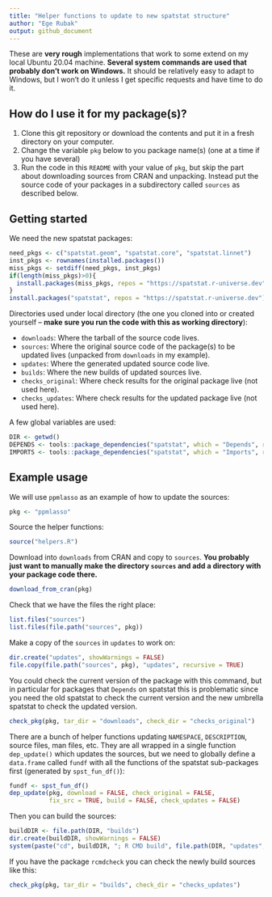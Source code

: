 ```yaml
---
title: "Helper functions to update to new spatstat structure"
author: "Ege Rubak"
output: github_document
---
```


These are **very rough** implementations that work to some extend on my local 
Ubuntu 20.04 machine. **Several system commands are used that probably don't
work on Windows.** It should be relatively easy to adapt to Windows, but I won't 
do it unless I get specific requests and have time to do it.

## How do I use it for my package(s)?

1. Clone this git repository or download the contents and put it in a fresh directory on your computer.
2. Change the variable `pkg` below to you package name(s) (one at a time if you have several)
3. Run the code in this `README` with your value of `pkg`, but skip the part about downloading sources from CRAN and unpacking. Instead put the source code of your packages in a subdirectory called `sources` as described below.

## Getting started

We need the new spatstat packages:
```r
need_pkgs <- c("spatstat.geom", "spatstat.core", "spatstat.linnet")
inst_pkgs <- rownames(installed.packages())
miss_pkgs <- setdiff(need_pkgs, inst_pkgs)
if(length(miss_pkgs)>0){
  install.packages(miss_pkgs, repos = "https://spatstat.r-universe.dev")
}
install.packages("spatstat", repos = "https://spatstat.r-universe.dev")
```


Directories used under local directory (the one you cloned into or created yourself -- **make sure you run the code with this as working directory**):

- `downloads`: Where the tarball of the source code lives.
- `sources`: Where the original source code of the package(s) to be updated lives (unpacked from `downloads` in my example).
- `updates`: Where the generated updated source code live.
- `builds`: Where the new builds of updated sources live.
- `checks_original`: Where check results for the original package live (not used here).
- `checks_updates`: Where check results for the updated package live (not used here).

A few global variables are used:
```r
DIR <- getwd()
DEPENDS <- tools::package_dependencies("spatstat", which = "Depends", reverse = TRUE)$spatstat
IMPORTS <- tools::package_dependencies("spatstat", which = "Imports", reverse = TRUE)$spatstat
```

## Example usage

We will use `ppmlasso` as an example of how to update the sources:

```r
pkg <- "ppmlasso"
```

Source the helper functions:
```r
source("helpers.R")
```

Download into `downloads` from CRAN and copy to `sources`. **You probably just 
want to manually make the directory `sources` and add a directory with your 
package code there.**

```r
download_from_cran(pkg)
```

Check that we have the files the right place:
```r
list.files("sources")
list.files(file.path("sources", pkg))
```

Make a copy of the `sources` in `updates` to work on:
```r
dir.create("updates", showWarnings = FALSE)
file.copy(file.path("sources", pkg), "updates", recursive = TRUE)
```

You could check the current version of the package with this command, but in 
particular for packages that `Depends` on spatstat this is problematic since you
need the old spatstat to check the current version and the new umbrella spatstat
to check the updated version.
```r
check_pkg(pkg, tar_dir = "downloads", check_dir = "checks_original")
```

There are a bunch of helper functions updating `NAMESPACE`, `DESCRIPTION`, 
source files, man files, etc. They are all wrapped in a single function 
`dep_update()` which updates the sources, but we need to globally define a 
`data.frame` called `fundf` with all the functions of the spatstat sub-packages 
first (generated by `spst_fun_df()`):

```r
fundf <- spst_fun_df()
dep_update(pkg, download = FALSE, check_original = FALSE,
           fix_src = TRUE, build = FALSE, check_updates = FALSE)
```

Then you can build the sources:

```r
buildDIR <- file.path(DIR, "builds")
dir.create(buildDIR, showWarnings = FALSE)
system(paste("cd", buildDIR, "; R CMD build", file.path(DIR, "updates", pkg)))
```

If you have the package `rcmdcheck` you can check the newly build sources like
this:

```r
check_pkg(pkg, tar_dir = "builds", check_dir = "checks_updates")
```
